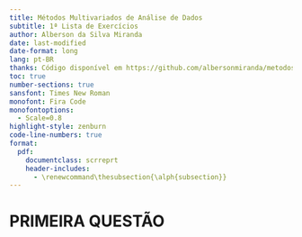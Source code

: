 ```yaml
---
title: Métodos Multivariados de Análise de Dados
subtitle: 1ª Lista de Exercícios
author: Alberson da Silva Miranda
date: last-modified
date-format: long
lang: pt-BR
thanks: Código disponível em https://github.com/albersonmiranda/metodos_multivariados.
toc: true
number-sections: true
sansfont: Times New Roman 
monofont: Fira Code
monofontoptions:
  - Scale=0.8
highlight-style: zenburn
code-line-numbers: true
format:
  pdf:
    documentclass: scrreprt
    header-includes: 
      - \renewcommand\thesubsection{\alph{subsection}}
---
```


# PRIMEIRA QUESTÃO

